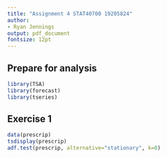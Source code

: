 ```yaml
---
title: "Assignment 4 STAT40700 19205824"
author:
- Ryan Jennings
output: pdf_document
fontsize: 12pt
---
```


## Prepare for analysis
```r
library(TSA)
library(forecast)
library(tseries)
```

## Exercise 1

```r
data(prescrip)
tsdisplay(prescrip)
adf.test(prescrip, alternative="stationary", k=0)
```
